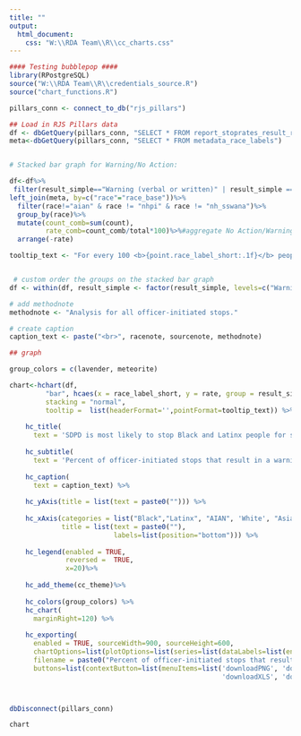 ```yaml
---
title: ""
output:
  html_document:
    css: "W:\\RDA Team\\R\\cc_charts.css"
---
```

<!-- link to Google Font -->
<link href="https://fonts.googleapis.com/css2?family=Inter:wght@100;200;300;400;500;600;700;800;900&display=swap" rel="stylesheet">

```r

#### Testing bubblepop ####
library(RPostgreSQL)
source("W:\\RDA Team\\R\\credentials_source.R")
source("chart_functions.R")

pillars_conn <- connect_to_db("rjs_pillars")

## Load in RJS Pillars data
df <- dbGetQuery(pillars_conn, "SELECT * FROM report_stoprates_result_race_person") 
meta<-dbGetQuery(pillars_conn, "SELECT * FROM metadata_race_labels")


# Stacked bar graph for Warning/No Action:

df<-df%>%
 filter(result_simple=="Warning (verbal or written)" | result_simple =="No Action")%>%
left_join(meta, by=c("race"="race_base"))%>%
  filter(race!="aian" & race != "nhpi" & race != "nh_sswana")%>% 
  group_by(race)%>%
  mutate(count_comb=sum(count),
         rate_comb=count_comb/total*100)%>%#aggregate No Action/Warning
  arrange(-rate)

tooltip_text <- "For every 100 <b>{point.race_label_short:.1f}</b> people SDPD stopped, officers stopped <b>{point.rate:.1f}</b><br>people they perceived as <b>{point.race_label_short:.1f}</b> for stops that only resulted in<br><b>{point.result_simple:.1f}</b>, for a total of <b>{point.count:,0f}</b> people."


 # custom order the groups on the stacked bar graph
df <- within(df, result_simple <- factor(result_simple, levels=c("Warning (verbal or written)", "No Action")))

# add methodnote
methodnote <- "Analysis for all officer-initiated stops."

# create caption
caption_text <- paste("<br>", racenote, sourcenote, methodnote)

## graph

group_colors = c(lavender, meteorite)

chart<-hchart(df, 
         "bar", hcaes(x = race_label_short, y = rate, group = result_simple),
         stacking = "normal",
         tooltip =  list(headerFormat='',pointFormat=tooltip_text)) %>%
    
    hc_title(
      text = 'SDPD is most likely to stop Black and Latinx people for stops that result in no action') %>%
    
    hc_subtitle(
      text = 'Percent of officer-initiated stops that result in a warning or no action by race') %>%
    
    hc_caption(
      text = caption_text) %>%
    
    hc_yAxis(title = list(text = paste0(""))) %>%
    
    hc_xAxis(categories = list("Black","Latinx", "AIAN", 'White', "Asian", "NHPI", "SWANA/SA",  "Multiracial"),
             title = list(text = paste0(""),
                          labels=list(position="bottom"))) %>%
    
    hc_legend(enabled = TRUE, 
              reversed =  TRUE,
              x=20)%>% 
    
    hc_add_theme(cc_theme)%>%
    
    hc_colors(group_colors) %>%
    hc_chart(
      marginRight=120) %>%
    
    hc_exporting(
      enabled = TRUE, sourceWidth=900, sourceHeight=600, 
      chartOptions=list(plotOptions=list(series=list(dataLabels=list(enabled=TRUE,format='{point.rate:.1f}%')))),
      filename = paste0("Percent of officer-initiated stops that result in a warning or no action by race","_Catalyst California, catalystcalifornia.org, 2023."),
      buttons=list(contextButton=list(menuItems=list('downloadPNG', 'downloadSVG',
                                                     'downloadXLS', 'downloadCSV'))))



dbDisconnect(pillars_conn)


```

```r
chart

```



<script>
  widg = document.getElementsByClassName('html-widget'); //find widgets
  for (let i = 0; i < widg.length; i++) { //loop through
    document.getElementsByClassName('highchart')[i].style.width = '100%'; //adjust width
    document.getElementsByClassName('highchart')[i].style.height = '100%'; //adjust height
  }
</script>